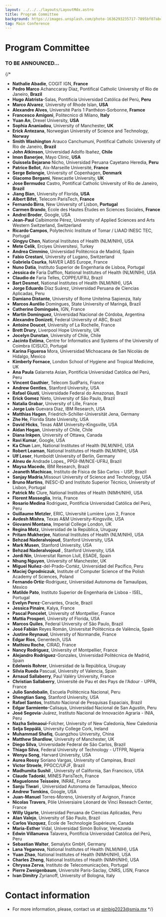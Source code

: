 ```yaml
---
layout: ../../../layouts/LayoutMdx.astro
title: Program Committee
background: https://images.unsplash.com/photo-1636293235717-7895bf07abc8?q=80&w=2070&auto=format&fit=crop&ixlib=rb-4.0.3&ixid=M3wxMjA3fDB8MHxwaG90by1wYWdlfHx8fGVufDB8fHx8fA%3D%3D
tag: Main Conference
---
```


# Program Committee


### TO BE ANNOUNCED...

{/* 
* **Nathalie Abadie**, COGIT IGN, **France**
* **Pedro Marco** Achanccaray Diaz, Pontifical Catholic University of Rio de Janeiro, **Brazil**
* **Hugo Alatrista**-Salas, Pontificia Universidad Católica del Perú, **Peru**
* **Marco Alvarez**, University of Rhode Islan, **USA**
* **Alexandre Alves**, Université Paris 1 Panthéon-Sorbonne, **Framce**
* **Francesco Amigoni**, Politecnico di Milano, **Italy**
* **Yuan An**, Drexel University, **USA**
* **Sophia Ananiadou**, University of Manchester, **UK**
* **Erick Antezana**, Norwegian University of Science and Technology, **Norway**
* **Smith Washington** Arauco Canchumuni, Pontifical Catholic University of Rio de Janeiro, **Brazil**
* **John Atkinson**, Universidad Adolfo Ibañez, **Chile**
* **Imon Banerjee**, Mayo Clinic, **USA**
* **Guissela Bejarano** Nicho, Universidad Peruana Cayetano Heredia, **Peru**
* **Patrice Bellot**, Aix-Marseille Université, **France**
* **Serge Belongie**, University of Copenhagen, **Denmark**
* **Giacomo Bergami**, Newcastle University, **UK**
* **Jose Bermudez** Castro, Pontifical Catholic University of Rio de Janeiro, **Brazil**
* **Jiang Bian**, University of Florida, **USA**
* **Albert Bifet**, Telecom ParisTech, **France**
* **Fernando Birra**, New University of Lisbon, **Portugal**
* **Carmen Brando**, École des Hautes Études en Sciences Sociales, **France**
* **Andrei Broder**, Google, USA
* **Jean-Paul** Calbimonte Pérez, University of Applied Sciences and Arts Western Switzerland, Switzerland
* **Ricardo Campos**, Polytechnic Institute of Tomar / LIAAD INESC TEC, Portugal
* **Qingyu Chen**, National Institutes of Health (NLM/NIH), USA
* **Mete Celik**, Erciyes Üniversitesi, Turkey
* **Andrea Cimmino**, Universidad Politécnica de Madrid, Spain
* **Fabio Crestani**, University of Lugano, Switzerland
* **Gabriela Csurka**, NAVER LABS Europe, France
* **Nuno Datia**, Instituto Superior de Engenharia de Lisboa, Portugal
* **Jessica de** Faria Dafflon, National Institutes of Health (NLM/NIH), USA
* **Claudio de** Faria Telles, COPPE/UFRJ, Brazil
* **Bart Desmet**, National Institutes of Health (NLM/NIH), USA
* **Jorge Eduardo** Díaz Suárez, Universidad Peruana de Ciencias Aplicadas, Peru
* **Damiano Distante**, University of Rome Unitelma Sapienza, Italy
* **Marcos Aurélio** Domingues, State University of Maringá, Brazil
* **Catherine Dominguès**, IGN, France
* **Martín Dominguez**, Universidad Nacional de Córdoba, Argentina
* **Alexandre Donizeti**, Federal University of ABC, Brazil
* **Antoine Doucet**, University of La Rochelle, France
* **Brett Drury**, Liverpool Hope University, UK
* **Jocelyn Dunstan**, University of Chile, Chile
* **Jacinto Estima**, Centre for Informatics and Systems of the University of Coimbra (CISUC), Portugal
* **Karina Figueroa** Mora, Universidad Michoacana de San Nicolás de Hidalgo, Mexico
* **Kimberly Fornace**, London School of Hygiene and Tropical Medicine, UK
* **Ana Paula** Galarreta Asian, Pontificia Universidad Católica del Perú, Peru
* **Vincent Gauthier**, Telecom SudParis, France
* **Andrew Gentles**, Stanford University, USA
* **Rafael Giusti**, Universidade Federal do Amazonas, Brazil
* **Erick Gomez** Nieto, University of São Paulo, Brazil
* **Natalia Grabar**, University of Lille, France
* **Jorge Luis** Guevara Diaz, IBM Research, USA
* **Matthias Hagen**, Friedrich-Schiller-Universität Jena, Germany
* **Zhe He**, Florida State University, USA
* **David Hicks**, Texas A&M University-Kingsville, USA
* **Aidan Hogan**, University of Chile, Chile
* **Diana Inkpen**, University of Ottawa, Canada
* **Ravi Kumar**, Google, USA
* **Ka Chun** Lam, National Institutes of Health (NLM/NIH), USA
* **Robert Leaman**, National Institutes of Health (NLM/NIH), USA
* **Ulf Leser**, Humboldt University of Berlin, Germany
* **Alneu de** Andrade Lopes,, PPGI-IM/NCE-UFRJ, Brazil
* **Maysa Macedo**, IBM Research, Brazil
* **Jeaneth Machicao**, Instituto de Física de São Carlos - USP, Brazil
* **Sanjay Madria**,Missouri University of Science and Technology, USA
* **Bruno Martins**, INESC-ID and Instituto Superior Técnico, University of Lisbon, Portugal
* **Patrick Mc** Clure, National Institutes of Health (NIMH/NIH), USA
* **Florent Masseglia**, Inria, France
* **Rosario Medina** Rodriguez, Pontificia Universidad Católica del Perú, Peru
* **Guillaume Metzler**, ERIC, Université Lumière Lyon 2, France
* **Avdesh Mishra**, Texas A&M University-Kingsville, USA
* **Giovanni Montana**, Imperial College London, UK
* **Regina Motz**, Universidad de la República, Uruguay
* **Pritam Mukherjee**, National Institutes of Health (NLM/NIH), USA
* **Behzad Naderalvojoud**, Stanford University, USA
* **Mark Musen**, Stanford University, USA
* **Behzad Naderalvojoud** , Stanford University, USA
* **Jordi Nin**, Universitat Ramon Llull, ESADE, Spain
* **Nhung Nguyen**, University of Manchester, UK
* **Miguel Nuñez**-del-Prado-Cortéz, Universidad del Pacífico, Peru
* **Maciej Ogrodniczuk**, Institute of Computer Science of the Polish Academy of Sciences, Poland
* **Fernando Ortiz**-Rodriguez, Universidad Autonoma de Tamaulipas, Mexico
* **Matilde Pato**, Instituto Superior de Engenharia de Lisboa - ISEL, Portugal
* **Evelyn Perez**-Cervantes, Oracle, Brazil
* **Jessica Pinaire**, Kalya, France
* **Pascal Poncelet**, University of Montpellier, France
* **Mattia Prosperi**, University of Florida, USA
* **Marcos Quiles**, Federal University of São Paulo, Brazil
* **José Fabián** Reyes Román, Universitat Politècnica de València, Spain
* **Justine Reynaud**, University of Normandie, France
* **Edgar Rios**, Genentech, USA
* **Mathieu Roche**, CIRAD, France
* **Nancy Rodriguez**, University of Montpellier, France
* **Alejandro Rodríguez**-Gonzales, Universidad Politécnica de Madrid, Spain
* **Edelweis Rohrer**, Universidad de la República, Uruguay
* **Silvia Rueda** Pascual, University of Valencia, Spain
* **Arnaud Sallaberry**, Paul Valéry University, France
* **Christian Sallaberry**, Université de Pau et des Pays de l'Adour - UPPA, France
* **Julio Sandobalin**, Escuela Politècnica Nacional, Peru
* **Shengtian Sang**, Stanford University, USA
* **Rafael Santos**, Instituto Nacional de Pesquisas Espaciais, Brazil
* **Edgar Sarmiento**-Calisaya, Universidad Nacional de San Agustín, Peru
* **José Segovia**-Juárez, Instituto Nacional de Innovación Agraria - INIA, Peru
* **Nazha Selmaoui**-Folcher, University of New Caledonia, New Caledonia
* **Selja Seppälä**, University College Cork, Ireland
* **Muhammad Shafiq**, Guangzhou University, China
* **Matthew Shardlow**, University of Manchester, UK
* **Diego Silva**, Universidade Federal de São Carlos, Brazil
* **Thiago Silva**, Federal University of Technology - UTFPR, Nigeria
* **Wenyu Song**, Harvard University, USA
* **Aurea Rossy** Soriano Vargas, University of Campinas, Brazil
* **Victor Stroele**, PPGCC/UFJF, Brazil
* **Madhumita Sushil** , University of California, San Francisco, USA
* **Claude Tadonki**, MINES ParisTech, France
* **Maguelonne Teisseire**, INRAE, France
* **Sanju Tiwari** , Universidad Autonoma de Tamaulipas, Mexico
* **Andrew Tomkins**, Google, USA
* **Juan-Manuel** Torres-Moreno, University of Avignon, France
* **Nicolas Travers**, Pôle Universiaire Léonard de Vinci Reseach Center, France
* **Willy Ugarte**, Universidad Peruana de Ciencias Aplicadas, Peru
* **Alan Valejo**, University of São Paulo, Brazil
* **Carlos Vazquez**, École de Technologie Supérieure, Canada
* **Maria-Esther** Vidal, Universidad Simón Bolívar, Venezuela
* **Edwin Villanueva** Talavera, Pontificia Universidad Católica del Perú, Peru
* **Sebastian Walter**, Semalytix GmbH, Germany
* **Lana Yeganova**, National Institutes of Health (NLM/NIH), USA
* **Yuan Zhao**, National Institutes of Health (NIMH/NIH), USA
* **Charles Zheng**, National Institutes of Health (NIMH/NIH), USA
* **Chryssa Zerva**, Instituto de Telecomunicações, Portugal
* **Pierre Zweigenbaum**, Université Paris-Saclay, CNRS, LISN, France
* **Ivan Dimitry** Zyrianoff, University of Bologna, Italy

# Contact information
* For more information, please, contact us at simbig2023@smia.mx */}